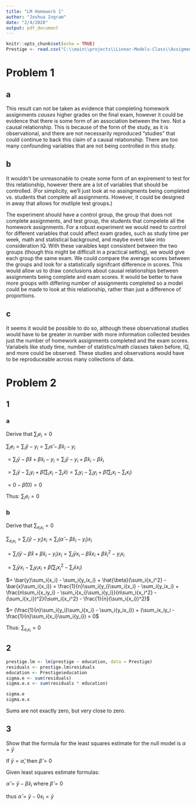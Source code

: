 ```yaml
---
title: "LM Homework 1"
author: "Joshua Ingram"
date: "2/4/2020"
output: pdf_document
---
```


```r
knitr::opts_chunk$set(echo = TRUE)
Prestige <- read.csv("C:\\main\\projects\\Linear-Models-Class\\Assigments\\Assignment 1\\Prestige.txt", sep="")
```

# Problem 1

## a

This result can not be taken as evidence that completing homework assignments *causes* higher grades on the final exam, however it could be evidence that there is some form of an association between the two. Not a causal relationship. This is because of the form of the study, as it is observational, and there are not necessarily reproduced "studies" that could continue to back this claim of a causal relationship. There are too many confounding variables that are not being controlled in this study.

## b

It wouldn't be unreasonable to create some form of an expirement to test for this relationship, however there are a lot of variables that should be controlled. (For simplicity, we'll just look at no assingments being completed vs. students that complete all assignments. However, it could be designed in away that allows for mutliple test groups.) 

The experiment should have a control group, the group that does not complete assignments, and test group, the students that compelete all the homework assignments. For a robust experiment we would need to control for different variables that could affect exam grades, such as study time per week, math and statistical background, and maybe event take into consideration IQ. With these varaibles kept consistent between the two groups (though this might  be difficult in a practical setting), we would give each group the same exam. We could compare the average scores between the groups and look for a statistically signifcant difference in scores. This would allow us to draw conclusions about causal relationships between assignments being complete and exam scores. It would be better to have more groups with differing number of assignments completed so a model could be made to look at this relationship, rather than just a difference of proportions.

## c

It seems it would be possible to do so, although these observational studies would have to be greater in number with more information collected besides just the number of homework assignments completed and the exam scores. Variabels like study time, number of statistics/math classes taken before, IQ, and more could be observed. These studies and observations would have to be reproduceable across many collections of data.


# Problem 2

## 1

### a

Derive that $\sum_i{e_i} = 0$

$\sum_i{e_i} = \sum_i{\hat{y}-y_i} = \sum_i{\hat{\alpha} - \hat{\beta}x_i - y_i}$ 

$= \sum_i{\bar{y} - \hat{\beta}\bar{x} + \hat{\beta}x_i - y_i} = \sum_i{\bar{y} - y_i + \hat{\beta}}x_i - \bar{\beta}x_i$

$= \sum_i{\bar{y}} - \sum_iy_i + \hat{\beta}(\sum_i{x_i} - \sum_i{\bar{x}}) = \sum_iy_i - \sum_i{y_i} + \hat{\beta}(\sum_i{x_i} - \sum_i{x_i})$

$= 0 - \hat{\beta}(0) = 0$

Thus: $\sum_i{e_i} = 0$

### b

Derive that $\sum_{e_ix_i} = 0$

$\sum_{e_ix_i} = \sum_i({\hat{y}-y_i})x_i = \sum_i{(\hat{\alpha} - \hat{\beta}x_i - y_i)x_i}$

$= \sum_i{(\bar{y} - \hat{\beta}\bar{x} + \hat{\beta}x_i - y_i)x_i} = \sum_i{\bar{y}x_i - \hat{\beta}\bar{x}x_i + \hat{\beta}x_i^2 - y_ix_i}$

$= \sum_i{\bar{y}x_i - \sum_iy_ix_i} + \hat{\beta}(\sum_i{x_i^2} - \sum_i{\bar{x}x_i})$

$= \bar{y}\sum_i{x_i} - \sum_i{y_ix_i} + \hat{\beta}(\sum_i{x_i^2} - \bar{x}\sum_i{x_i}) = \frac{1}{n}\sum_i{y_i}\sum_i{x_i} - \sum_i{y_ix_i} + \frac{n\sum_i{x_iy_i} - \sum_i{x_i}\sum_i{y_i}}{n\sum_i{x_i^2} - (\sum_i{x_i})^2}(\sum_i{x_i^2} - \frac{1}{n}(\sum_i{x_i})^2)$

$= (\frac{1}{n}\sum_i{y_i}\sum_i{x_i} - \sum_i{y_ix_i}) + (\sum_ix_iy_i - \frac{1}{n}\sum_i{x_i}\sum_i{y_i}) = 0$

Thus: $\sum_{e_ix_i} = 0$

## 2

```r
prestige.lm <- lm(prestige ~ education, data = Prestige)
residuals <- prestige.lm$residuals
education <- Prestige$education
sigma.e <- sum(residuals)
sigma.e.x <- sum(residuals * education)

sigma.e
sigma.e.x
```

Sums are not exactly zero, but very close to zero.

## 3

Show that the formula for the least squares estimate for the null model is $\alpha = \bar{y}$

If $\bar{y} = \hat{\alpha}$, then $\hat{\beta} = 0$

Given least squares estimate formulas:

$\hat{\alpha} = \bar{y} - \hat{\beta}x_i$ where $\hat{\beta} = 0$

thus $\hat{\alpha} = \bar{y} - 0x_i = \bar{y}$
